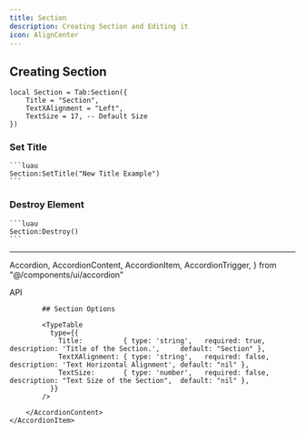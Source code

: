 ```yaml
---
title: Section
description: Creating Section and Editing it
icon: AlignCenter
---
```



## Creating Section 

```luau
local Section = Tab:Section({ 
    Title = "Section",
    TextXAlignment = "Left",
    TextSize = 17, -- Default Size
})
```

### Set Title
    ```luau
    Section:SetTitle("New Title Example")
    ```

### Destroy Element
    ```luau
    Section:Destroy()
    ```
    
<hr/>


  Accordion,
  AccordionContent,
  AccordionItem,
  AccordionTrigger,
} from "@/components/ui/accordion"

<Accordion type="single"  collapsible>
    <AccordionItem value="item-1">
        <AccordionTrigger>API</AccordionTrigger>
        <AccordionContent>
            
            ## Section Options
            
            <TypeTable
              type={{
                Title:          { type: 'string',   required: true,  description: 'Title of the Section.',     default: "Section" },
                TextXAlignment: { type: 'string',   required: false, description: 'Text Horizontal Alignment', default: "nil" },
                TextSize:       { type: 'number',   required: false,  description: "Text Size of the Section",  default: "nil" },
              }}
            />
            
        </AccordionContent>
    </AccordionItem>
</Accordion>
